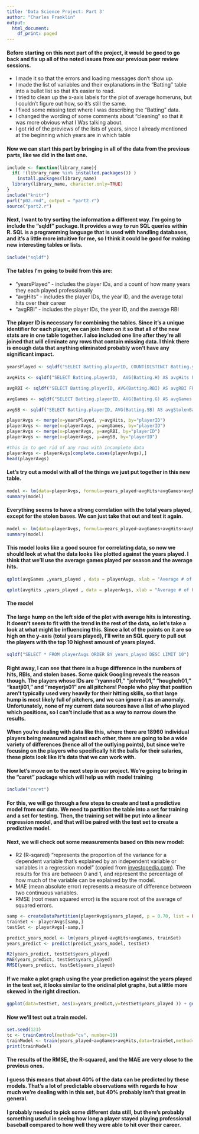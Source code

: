 ```yaml
---
title: 'Data Science Project: Part 3'
author: "Charles Franklin"
output:
  html_document:
    df_print: paged
---
```


#### Before starting on this next part of the project, it would be good to go back and fix up all of the noted issues from our previous peer review sessions.
* I made it so that the errors and loading messages don't show up.
* I made the list of variables and their explanations in the "Batting" table into a bullet list so that it's easier to read.
* I tried to clean up the x-axis labels for the plot of average homeruns, but I couldn't figure out how, so it's still the same.
* I fixed some missing text where I was describing the "Batting" data.
* I changed the wording of some comments about "cleaning" so that it was more obvious what I Was talking about.
* I got rid of the previews of the lists of years, since I already mentioned at the beginning which years are in which table  
  
  
#### Now we can start this part by bringing in all of the data from the previous parts, like we did in the last one.

```r
include <- function(library_name){
  if( !(library_name %in% installed.packages()) )
    install.packages(library_name) 
  library(library_name, character.only=TRUE)
}
include("knitr")
purl("p02.rmd", output = "part2.r")
source("part2.r")
```

#### Next, I want to try sorting the information a different way.  I'm going to include the "sqldf" package.  It provides a way to run SQL queries within R.  SQL is a programming language that is used with handling databases, and it's a little more intuitive for me, so I think it could be good for making new interesting tables or lists.  

```r
include("sqldf")
```

#### The tables I'm going to build from this are:  
* "yearsPlayed" - includes the player IDs, and a count of how many years they each played professionally
* "avgHits" - includes the player IDs, the year ID, and the average total hits over their career
* "avgRBI" - includes the player IDs, the year ID, and the average RBI
  
#### The player ID is necessary for combining the tables.  Since it's a unique identifier for each player, we can join them on it so that all of the new stats are in one table together.  I also included one line after they're all joined that will eliminate any rows that contain missing data.  I think there is enough data that anything eliminated probably won't have any significant impact.
```r
yearsPlayed <- sqldf("SELECT Batting.playerID, COUNT(DISTINCT Batting.yearID) AS years_played FROM Batting GROUP BY Batting.playerID")

avgHits <- sqldf("SELECT Batting.playerID,  AVG(Batting.H) AS avgHits FROM Batting GROUP BY Batting.playerID")

avgRBI <- sqldf("SELECT Batting.playerID, AVG(Batting.RBI) AS avgRBI FROM Batting GROUP BY Batting.playerID")

avgGames <- sqldf("SELECT Batting.playerID, AVG(Batting.G) AS avgGames FROM Batting GROUP BY Batting.playerID")

avgSB <- sqldf("SELECT Batting.playerID, AVG(Batting.SB) AS avgStolenBases FROM Batting GROUP BY Batting.playerID")

playerAvgs <- merge(x=yearsPlayed, y=avgHits, by="playerID")
playerAvgs <- merge(x=playerAvgs, y=avgGames, by="playerID")
playerAvgs <- merge(x=playerAvgs, y=avgRBI, by="playerID")
playerAvgs <- merge(x=playerAvgs, y=avgSB, by="playerID")

#this is to get rid of any rows with incomplete data
playerAvgs <- playerAvgs[complete.cases(playerAvgs),]
head(playerAvgs)
```

#### Let's try out a model with all of the things we just put together in this new table.

```r
model <- lm(data=playerAvgs, formula=years_played~avgHits+avgGames+avgRBI+avgStolenBases)
summary(model)
```

#### Everything seems to have a strong correlation with the total years played, except for the stolen bases.  We can just take that out and test it again.

```r
model <- lm(data=playerAvgs, formula=years_played~avgGames+avgHits+avgRBI)
summary(model)
```

#### This model looks like a good source for correlating data, so now we should look at what the data looks like plotted against the years played.  I think that we'll use the average games played per season and the average hits.

```r
qplot(avgGames ,years_played , data = playerAvgs, xlab = "Average # of Games Played Per Season", ylab = "Total years played") + stat_smooth(method = "lm")

qplot(avgHits ,years_played , data = playerAvgs, xlab = "Average # of Hits", ylab = "Total years played") + stat_smooth(method = "lm")
```

#### The model 
#### The large hump on the left side of the plot with average hits is interesting.  It doesn't seem to fit with the trend in the rest of the data, so let's take a look at what might be influencing this.  Since a lot of the points on it are so high on the y-axis (total years played), I'll write an SQL query to pull out the players with the top 10 highest amount of years played.  

```r
sqldf("SELECT * FROM playerAvgs ORDER BY years_played DESC LIMIT 10")
```

#### Right away, I can see that there is a huge difference in the numbers of hits, RBIs, and stolen bases.  Some quick Googling reveals the reason though.  The players whose IDs are "ryanno01," "johnto01," "houghch01," "kaatji01," and "moyerja01" are all pitchers!  People who play that position aren't typically used very heavily for their hitting skills, so that large hump is most likely full of pitchers, and we can ignore it as an anomaly.  Unfortunately, none of my current data sources have a list of who played which positions, so I can't include that as a way to narrow down the results.  
#### When you're dealing with data like this, where there are 18960 individual players being measured against each other, there are going to be a wide variety of differences (hence all of the outlying points), but since we're focusing on the players who specifically hit the balls for their salaries, these plots look like it's data that we can work with.  
#### Now let's move on to the next step in our project.  We're going to bring in the "caret" package which will help us with model training 

```r
include("caret")
```

#### For this, we will go through a few steps to create and test a predictive model from our data.  We need to partition the table into a set for training and a set for testing.  Then, the training set will be put into a linear regression model, and that will be paired with the test set to create a predictive model.  
#### Next, we will check out some measurements based on this new model:
* R2 (R-sqared) "represents the proportion of the variance for a dependent variable that's explained by an independent variable or variables in a regression model" (copied from [investopedia.com](https://www.investopedia.com/terms/r/r-squared.asp)).  The results for this are between 0 and 1, and represent the percentage of how much of the variable can be explained by the model.
* MAE (mean absolute error) represents a measure of difference between two continuous variables.
* RMSE (root mean squared error) is the square root of the average of squared errors.

```r
samp <- createDataPartition(playerAvgs$years_played, p = 0.70, list = FALSE)
trainSet <- playerAvgs[samp,]
testSet <- playerAvgs[-samp,]

predict_years_model <- lm(years_played~avgHits+avgGames, trainSet)
years_predict <- predict(predict_years_model, testSet)

R2(years_predict, testSet$years_played)
MAE(years_predict, testSet$years_played)
RMSE(years_predict, testSet$years_played)
```

#### If we make a plot graph using the year prediction against the years played in the test set, it looks similar to the oridinal plot graphs, but a little more skewed in the right direction. 

```r
ggplot(data=testSet, aes(x=years_predict,y=testSet$years_played )) + geom_point() + stat_smooth(method = "lm")
```

#### Now we'll test out a train model.

```r
set.seed(123)
tc <- trainControl(method="cv", number=10)
trainModel <- train(years_played~avgGames+avgHits,data=trainSet,method="lm",trControl=tc)
print(trainModel)
```

#### The results of the RMSE, the R-squared, and the MAE are very close to the previous ones.  
#### I guess this means that about 40% of the data can be predicted by these models.  That's a lot of predictable observations with regards to how much we're dealing with in this set, but 40% probably isn't that great in general.  
#### I probably needed to pick some different data still, but there's probably something useful in seeing how long a player stayed playing professional baseball compared to how well they were able to hit over their career.